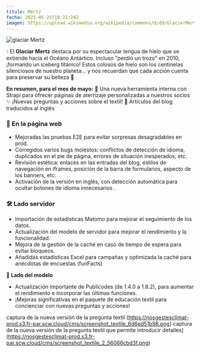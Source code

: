 ```yaml
---
título: Mertz
fecha: 2025-05-25T10:21:20Z
imagen: https://upload.wikimedia.org/wikipedia/commons/d/d9/GlacierMertz.JPG
---
```


![glaciar Mertz](https://upload.wikimedia.org/wikipedia/commons/d/d9/GlacierMertz.JPG)

💧 El **Glaciar Mertz** destaca por su espectacular lengua de hielo que se extiende hacia el Océano Antártico. Incluso "perdió un trozo" en 2010, ¡formando un iceberg titánico! Estos colosos de hielo son los centinelas silenciosos de nuestro planeta... y nos recuerdan que cada acción cuenta para preservar su belleza 💙

**En resumen, para el mes de mayo:**
💄 Una nueva herramienta interna con Strapi para ofrecer páginas de aterrizaje personalizadas a nuestros socios
✨ ¡Nuevas preguntas y acciones sobre el textil!
👄 Artículos del blog traducidos al inglés

### 🎨 En la página web

- Mejoradas las pruebas E2E para evitar sorpresas desagradables en prod.
- Corregidos varios bugs molestos: conflictos de detección de idioma, duplicados en el pie de página, errores de situación inesperados, etc.
- Revisión estética: enlaces en las entradas del blog, estilos de navegación en iframes, posición de la barra de formularios, aspecto de los banners, etc.
- Activación de la versión en inglés, con detección automática para ocultar botones de idioma innecesarios .

### **🛠️ Lado servidor**

- Importación de estadísticas Matomo para mejorar el seguimiento de los datos.
- Actualización del modelo de servidor para mejorar el rendimiento y la funcionalidad.
- Mejora de la gestión de la caché en caso de tiempo de espera para evitar bloqueos.
- Añadidas estadísticas Excel para campañas y optimizada la caché para anécdotas de encuestas (funFacts)

**🧮 Lado del modelo**

- Actualización importante de Publicodes (de 1.4.0 a 1.8.2), para aumentar el rendimiento e incorporar las últimas funciones.
- ¡Mejoras significativas en el paquete de educación textil para concienciar con nuevas preguntas y acciones!

captura de la nueva versión de la pregunta textil (https://nosgestesclimat-prod.s3.fr-par.scw.cloud/cms/screenshot_textile_6d6ed51b98.png)
captura de la nueva versión de la pregunta textil que permite introducir detalles](https://nosgestesclimat-prod.s3.fr-par.scw.cloud/cms/screenshot_textile_2_56066cbd3f.png)